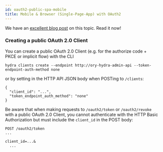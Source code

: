 ```yaml
---
id: oauth2-public-spa-mobile
title: Mobile & Browser (Single-Page-App) with OAuth2
---
```


We have an
[excellent blog post](https://www.ory.sh/oauth2-for-mobile-app-spa-browser) on
this topic. Read it now!

### Creating a public OAuth 2.0 Client

You can create a public OAuth 2.0 Client (e.g. for the authorize code + PKCE or
implicit flow) with the CLI

```
hydra clients create --endpoint http://ory-hydra-admin-api --token-endpoint-auth-method none
```

or by setting in the HTTP API JSON body when POSTing to `/clients`:

```
{
  "client_id": "...",
  "token_endpoint_auth_method": "none"
}
```

Be aware that when making requests to `/oauth2/token` or `/oauth2/revoke` with a
public OAuth 2.0 Client, you cannot authenticate with the HTTP Basic
Authorization but must include the `client_id` in the POST body:

```
POST /oauth2/token
...

client_id=...&
  ...
```
